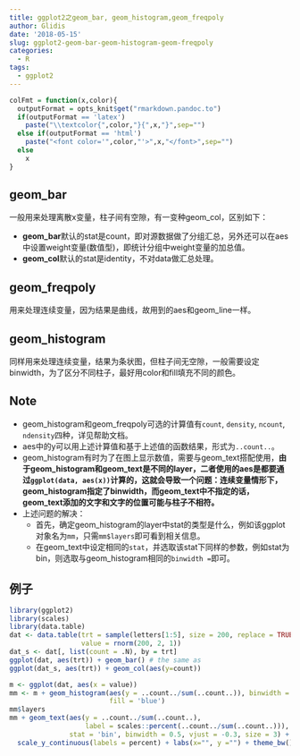 ```yaml
---
title: ggplot2之geom_bar, geom_histogram,geom_freqpoly
author: Glidis
date: '2018-05-15'
slug: ggplot2-geom-bar-geom-histogram-geom-freqpoly
categories:
  - R
tags:
  - ggplot2
---
```


```r
colFmt = function(x,color){
  outputFormat = opts_knit$get("rmarkdown.pandoc.to")
  if(outputFormat == 'latex')
    paste("\\textcolor{",color,"}{",x,"}",sep="")
  else if(outputFormat == 'html')
    paste("<font color='",color,"'>",x,"</font>",sep="")
  else
    x
}
```

## geom_bar
一般用来处理离散x变量，柱子间有空隙，有一变种geom_col，区别如下：  

- **geom_bar**默认的stat是count，即对源数据做了分组汇总，另外还可以在aes中设置weight变量(数值型)，即统计分组中weight变量的加总值。  
- **geom_col**默认的stat是identity，不对data做汇总处理。

## geom_freqpoly
用来处理连续变量，因为结果是曲线，故用到的aes和geom_line一样。

## geom_histogram
同样用来处理连续变量，结果为条状图，但柱子间无空隙，一般需要设定binwidth，为了区分不同柱子，最好用color和fill填充不同的颜色。

## Note
- geom_histogram和geom_freqpoly可选的计算值有`count`, `density`, `ncount`, `ndensity`四种，详见帮助文档。
- aes中的y可以用上述计算值和基于上述值的函数结果，形式为`..count..`。
- geom_histogram有时为了在图上显示数值，需要与geom_text搭配使用，**由于geom_histogram和geom_text是不同的layer，二者使用的aes是都要通过`ggplot(data, aes(x))`计算的，这就会导致一个问题：连续变量情形下，geom_histogram指定了binwidth，而geom_text中不指定的话，geom_text添加的文字和文字的位置可能与柱子不相符。**
- 上述问题的解决：
    + 首先，确定geom_histogram的layer中stat的类型是什么，例如该ggplot对象名为`mm`，只需`mm$layers`即可看到相关信息。
    + 在geom_text中设定相同的`stat`，并选取该stat下同样的参数，例如stat为bin，则选取与geom_histogram相同的`binwidth = `即可。

## 例子
```r
library(ggplot2)
library(scales)
library(data.table)
dat <- data.table(trt = sample(letters[1:5], size = 200, replace = TRUE),
                  value = rnorm(200, 2, 1))
dat_s <- dat[, list(count = .N), by = trt]
ggplot(dat, aes(trt)) + geom_bar() # the same as
ggplot(dat_s, aes(trt)) + geom_col(aes(y=count))
```

```r
m <- ggplot(dat, aes(x = value))
mm <- m + geom_histogram(aes(y = ..count../sum(..count..)), binwidth = 0.5, color = 'red',
                         fill = 'blue')
mm$layers
mm + geom_text(aes(y = ..count../sum(..count..), 
                   label = scales::percent(..count../sum(..count..))),
               stat = 'bin', binwidth = 0.5, vjust = -0.3, size = 3) + 
  scale_y_continuous(labels = percent) + labs(x="", y ="") + theme_bw()
```


